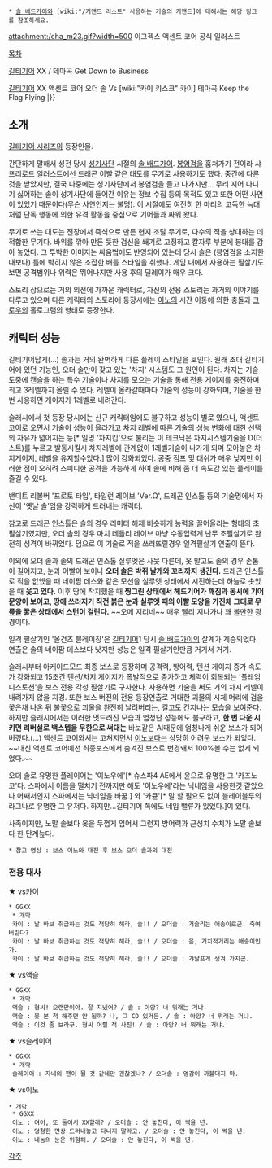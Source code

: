 {{{+1 聖騎士団ソル / Order Sol }}}
 * [[솔 배드가이]]와 [wiki:"/커맨드 리스트" 사용하는 기술의 커맨드]에 대해서는 해당 링크를 참조하세요.

attachment:/cha_m23.gif?width=500
이그젝스 액센트 코어 공식 일러스트

[[목차]]

[[길티기어]] XX / 테마곡 Get Down to Business{{{#!html
<object type="application/x-shockwave-flash" data="http://pds20.egloos.com/pds/201012/24/63/dewplayer-mini.swf" width="200" height="20" id="dewplayer" name="dewplayer">
<param name="movie" value="http://pds20.egloos.com/pds/201012/24/63/dewplayer-mini.swf" />
<param name="flashvars" value="mp3=http://pds18.egloos.com/pds/201012/24/63/ordersol.mp3" />
</object>}}}

[[길티기어]] XX 액센트 코어 오더 솔 Vs [wiki:"카이 키스크" 카이] 테마곡 Keep the Flag Flying {{{#!html
<object type="application/x-shockwave-flash" data="http://pds20.egloos.com/pds/201012/24/63/dewplayer-mini.swf" width="200" height="20" id="dewplayer" name="dewplayer">
<param name="movie" value="http://pds20.egloos.com/pds/201012/24/63/dewplayer-mini.swf" />
<param name="flashvars" value="mp3=http://pds21.egloos.com/pds/201101/10/63/osky.mp3" />
</object>}}}|}}

== 소개 ==
[[길티기어 시리즈]]의 등장인물.

간단하게 말해서 성전 당시 [[성기사단]] 시절의 [[솔 배드가이]]. [[봉염검]]을 훔쳐가기 전이라 샤프리로드 일러스트에선 드래곤 이빨 같은 대도를 무기로 사용하기도 했다. 중간에 다른 것을 받았지만, 결국 나중에는 성기사단에서 봉염검을 들고 나가지만... 무리 지어 다니기 싫어하는 솔이 성기사단에 들어간 이유는 정보 수집 등의 목적도 있고 또한 어떤 사연이 있었기 때문이다(무슨 사연인지는 불명). 이 시절에도 여전히 한 마리의 고독한 늑대처럼 단독 행동에 의한 유격 활동을 중심으로 기어들과 싸워 왔다.

무기로 쓰는 대도는 전장에서 즉석으로 만든 현지 조달 무기로, 다수의 적을 상대하는 데 적합한 무기다. 바위를 깎아 만든 듯한 검신을 쐐기로 고정하고 칼자루 부분에 붕대를 감아 놓았다. 그 투박한 이미지는 싸움법에도 반영되어 있는데 당시 솔은 (봉염검을 소지한 때보다) 틀에 박히지 않은 조잡한 배틀 스타일을 취했다. 게임 내에서 사용하는 필살기도 보면 공격범위나 위력은 뛰어나지만 사용 후의 딜레이가 매우 크다.

스토리 상으로는 거의 외전에 가까운 캐릭터로, 자신의 전용 스토리는 과거의 이야기를 다루고 있으며 다른 캐릭터의 스토리에 등장시에는 [[이노]]의 시간 이동에 의한 충돌과 [[크로우]]의 홀로그램의 형태로 등장한다.

== 캐릭터 성능 ==
길티기어답게(...) 솔과는 거의 완벽하게 다른 플레이 스타일을 보인다. 원래 초대 길티기어에 있던 기능인, 오더 솔만이 갖고 있는 '차지' 시스템도 그 원인이 된다. 차지는 기술 도중에 캔슬을 하는 특수 기술이나 차지를 모으는 기술을 통해 전용 게이지를 충전하며 최고 3레벨까지 올릴 수 있다. 레벨이 올라갈때마다 기술의 성능이 강화되며, 기술을 한 번 사용하면 게이지가 1레벨로 내려간다.

슬래시에서 첫 등장 당시에는 신규 캐릭터임에도 불구하고 성능이 별로 였으나, 액센트 코어로 오면서 기술이 성능이 올라가고 차지 레벨에 따른 기술의 성능 변화에 대한 선택의 자유가 넓어지는 등[* 일명 '차지킵'으로 불리는 이 테크닉은 차지시스템기술을 D(더스트)를 누르고 발동시킬시 차지레벨에 관계없이 1레벨기술이 나가게 되며 모아놓은 차지게이지, 레벨을 유지할수있다.] 많이 강화되었다. 공중 점프 및 대쉬가 매우 낮지만 이러한 점이 오히려 스피디한 공격을 가능하게 하여 솔에 비해 좀 더 속도감 있는 플레이를 즐길 수 있다.

밴디트 리볼버 '프로토 타입', 타일런 레이브 'Ver.Ω', 드래곤 인스톨 등의 기술명에서 자신이 '옛날 솔'임을 강력하게 드러내는 캐릭터.

참고로 드래곤 인스톨은 솔의 경우 리미터 해제 비슷하게 능력을 끌어올리는 형태의 초필살기였지만, 오더 솔의 경우 마치 데들리 레이브 마냥 수동입력계 난무 초필살기로 완전히 성격이 바뀌었다. 덤으로 이 기술로 적을 쓰러뜨릴경우 일격필살기 연출이 뜬다.

이외에 오더 솔과 솔의 드래곤 인스톨 실루엣은 사뭇 다른데, 옷 말고도 솔의 경우 손톱이 길어지고, 눈과 이빨이 보이나 '''오더 솔은 박쥐 날개와 꼬리까지 생긴다.''' 드래곤 인스톨로 적을 없앴을 때 네이팜 데스와 같은 모션을 실루엣 상태에서 시전하는데 하늘로 솟았을 때 '''웃고 있다.''' 이후 땅에 착지했을 때 '''찡그린 상태에서 헤드기어가 깨짐과 동시에 기어 문양이 보이고, 땅에 쓰러지기 직전 붉은 눈과 실루엣 때의 이빨 모양을 가진체 그대로 무릎을 꿇은 상태에서 스턴이 걸린다.''' ~~오메 지리네~~ 매우 빨리 지나가나 꽤 볼만한 광경이다.

일격 필살기인 '올건즈 블레이징'은 [[길티기어]]1 당시 [[솔 배드가이]]의 살계가 계승되었다. 연출은 솔의 네이팜 데스보다 낫지만 성능은 일격 필살기인만큼 거기서 거기.

슬래시부터 아케이드모드 최종 보스로 등장하며 공격력, 방어력, 텐션 게이지 증가 속도가 강화되고 15초간 텐션/차지 게이지가 폭발적으로 증가하고 체력이 회복되는 '플레임 디스토션'을 보스 전용 각성 필살기로 구사한다. 사용하면 기술을 써도 거의 차지 레벨이 내려가지 않을 지경. 또한 보스 버전의 전용 등장연출로 거대한 괴물의 시체 머리에 검을 꽃은채 나온 뒤 불꽃으로 괴물을 완전히 날려버리는, 길고도 간지나는 모습을 보여준다. 하지만 슬래시에서는 이러한 멋드러진 모습과 엄청난 성능에도 불구하고, '''한 번 다운 시키면 리버설로 백스텝을 무한으로 써대는''' 바보같은 AI때문에 엄청나게 쉬운 보스가 되어 버렸다.(...) 액센트 코어와서는 고쳐지면서 [[이노]]보다는 상당히 어려운 보스가 되었다. ~~대신 액센트 코어에선 최종보스에서 숨겨진 보스로 변경돼서 100%볼 수는 없게 되었다.~~

오더 솔로 유명한 플레이어는 '이노우에'[* 슈스파4 AE에서 윤으로 유명한 그 '카즈노코'다. 스파에서 이름을 떨치기 전까지만 해도 '이노우에'라는 닉네임을 사용한것 같았으나 어째서인지 스파에서는 닉네임을 바꿈.] 와 '카큔'[* 말 할 필요도 없이 블레이블루의 라그나로 유명한 그 유저다. 하지만...길티기어 쪽에도 네임 밸류가 있었다.]이 있다.

사족이지만, 노말 솔보다 옷을 두껍게 입어서 그런지 방어력과 근성치 수치가 노말 솔보다 한 단계높다.

 * 참고 영상 : 보스 이노와 대전 후 보스 오더 솔과의 대전
{{{#!html
<object width="425" height="344"><param name="movie" value="http://www.youtube.com/v/9lEh6F1_p-o&hl=en&fs=1"></param><param name="allowFullScreen" value="true"></param><embed src="http://www.youtube.com/v/9lEh6F1_p-o&hl=en&fs=1" type="application/x-shockwave-flash" allowfullscreen="true" width="425" height="344"></embed></object>
}}}

=== 전용 대사 ===
★ vs카이
 * GGXX
  * 개막
  카이 : 날 바보 취급하는 것도 적당히 해라, 솔!! / 오더솔 : 거슬리는 애송이로군. 죽여버린다?
  카이 : 날 바보 취급하는 것도 적당히 해라, 솔!! / 오더솔 : 음, 거치적거리는 애송이인가.
  카이 : 날 바보 취급하는 것도 적당히 해라, 솔!! / 오더솔 : 갸냘프게 생겨 가지곤.

★ vs액슬
 * GGXX
  * 개막
  액슬 : 형씨! 오랜만이야. 잘 지냈어? / 솔 : 아앙? 너 뭐래는 거냐.
  액슬 : 못 본 척 해주면 안 될까? 나, 그 CD 있거든. / 솔 : 아앙? 너 뭐래는 거냐.
  액슬 : 이것 좀 보라구. 형씨 어릴 적 사진! / 솔 : 아앙? 너 뭐래는 거냐.

★ vs슬레이어
 * GGXX
  * 개막
  슬레이어 : 자네의 팬이 될 것 같네만 괜찮겠나? / 오더솔 : 영감이 까불대지 마.

★ vs이노
 * 개막
  * GGXX
  이노 : 여어, 또 둘이서 XX할래? / 오더솔 : 안 놓친다, 이 썩을 년.
  이노 : 멍청한 면상 드러내놓고 다니지 말라고. / 오더솔 : 안 놓친다, 이 썩을 년.
  이노 : 네놈의 눈은 위험해. / 오더솔 : 안 놓친다, 이 썩을 년.

[[각주]]
